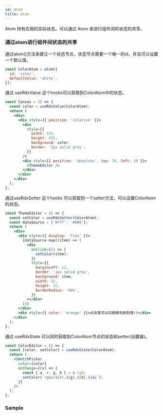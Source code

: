 ```yaml
---
id: Atom
title: Atom
---
```



Atom 持有应用的实际状态。可以通过 Atom 来进行组件间的状态的共享。

### 通过atom进行组件间状态的共享 

通过atom()方法来建立一个状态节点，状态节点需要一个唯一的id，并且可以设置一个默认值。

```jsx
const ColorAtom = atom({
  id: 'color',
  defaultValue: 'white',
});
```

通过 useRdxValue 这个hooks可以获取到ColorAtom中的状态。
```jsx
const Canvas = () => {
  const color = useRdxValue(ColorAtom);
  return (
    <div>
      <div style={{ position: 'relative' }}>
        <div
          style={{
            width: 435,
            height: 435,
            background: color,
            border: '1px solid grey',
          }}
        />
        <div style={{ position: 'absolute', top: 10, left: 10 }}>
          <ThemeEditor />
        </div>
      </div>
    </div>
  );
};
```

通过useRdxSetter 这个hooks 可以获取到一个setter方法，可以设置ColorAtom的状态。
```jsx
const ThemeEditor = () => {
  const setColor = useRdxSetter(ColorAtom);
  const dataSource = ['#fff', '#000'];
  return (
    <div>
      <div style={{ display: 'flex' }}>
        {dataSource.map((item) => (
          <div
            onClick={() => {
              setColor(item);
            }}
            style={{
              marginLeft: 12,
              border: '1px solid grey',
              background: item,
              width: 32,
              height: 32,
              borderRadius: '50%',
            }}
          ></div>
        ))}
      </div>
      <div style={{ color: 'orange' }}>点击我可以切换画布颜色哦!!</div>
    </div>
  );
};
```

通过 useRdxState 可以同时获取到ColorAtom节点的状态和setter(设置器)。
```jsx
const ColorEditor = () => {
  const [color, setColor] = useRdxState(ColorAtom);
  return (
    <SketchPicker
      color={color}
      onChange={(v) => {
        const { a, r, g, b } = v.rgb;
        setColor(`rgba(${r},${g},${b},${a}`);
      }}
    />
  );
};
```

### Sample
<ExampleCustomizer code={AtomSource} Example={Atom}/>





